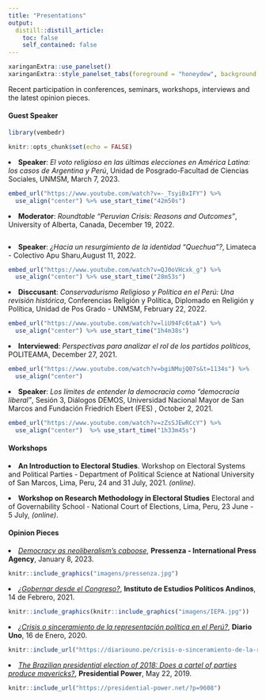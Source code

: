 ```yaml
---
title: "Presentations"
output:
  distill::distill_article:
    toc: false
    self_contained: false
---
```


```r
xaringanExtra::use_panelset()
xaringanExtra::style_panelset_tabs(foreground = "honeydew", background = "#0F2E3D")
```
Recent participation in conferences, seminars,  workshops,  interviews and the latest opinion pieces. 

::::: {.panelset}

::: {.panel}

#### Guest Speaker {.panel-name}

```r

library(vembedr)

knitr::opts_chunk$set(echo = FALSE)
```
<li> **Speaker**: *El voto religioso en las últimas elecciones en América Latina: los casos de Argentina y Perú*, Unidad de Posgrado-Facultad de Ciencias Sociales, UNMSM, March 7, 2023.  </li>
``` r
embed_url("https://www.youtube.com/watch?v=-_TsyiBxIFY") %>%
  use_align("center") %>% use_start_time("42m50s")
```
<li> **Moderator**: *Roundtable "Peruvian Crisis: Reasons and Outcomes"*, University of Alberta, Canada, December 19, 2022.</li>
```r

```
<li> **Speaker**: *¿Hacia un resurgimiento de la identidad "Quechua"?*, Limateca - Colectivo Apu Sharu,August 11, 2022.</li>
```r
embed_url("https://www.youtube.com/watch?v=QJ0oVHcxk_g") %>%
  use_align("center") %>% use_start_time("28m53s")
```
<li> **Disccusant**: *Conservadurismo Religioso y Política en el Perú: Una revisión histórica*, Conferencias Religión y Política, Diplomado en Religión y Política, Unidad de Pos Grado - UNMSM, February 22, 2022. </li>
```r
embed_url("https://www.youtube.com/watch?v=liU94Fc6taA") %>%
  use_align("center") %>% use_start_time("1h4m38s")
```
<li> **Interviewed**: *Perspectivas para analizar el rol de los partidos políticos*, POLITEAMA, December 27, 2021. </li>
```r
embed_url("https://www.youtube.com/watch?v=bgiNMujQ07s&t=1134s") %>%
  use_align("center")
```
<li> **Speaker**: *Los límites de entender la democracia como "democracia liberal"*, Sesión 3, Diálogos DEMOS, Universidad Nacional Mayor de San Marcos and Fundación Friedrich Ebert (FES) , October 2, 2021.</li>
```r
embed_url("https://www.youtube.com/watch?v=zZsSJEwRCcY") %>%
  use_align("center")  %>% use_start_time("1h33m45s")
```

:::

::: {.panel}

#### Workshops {.panel-name}

<li>**An Introduction to Electoral Studies**. Workshop on Electoral Systems and
Political Parties - Department of Political Science at National University of San Marcos, Lima, Peru, 24 and 31 July, 2021. *(online)*. </li> \medskip

<li> **Workshop on Research Methodology in Electoral Studies** Electoral
and of Governability School - National Court of Elections, Lima, Peru, 23 June - 5 July, *(online)*. </li> \medskip

:::

::: {.panel}

#### Opinion Pieces {.panel-name}

<li> [*Democracy as neoliberalism’s caboose*](https://www.pressenza.com/2023/01/democracy-as-neoliberalisms-caboose/), **Pressenza - International Press Agency**, January 8, 2023. \medskip </li>

```r
knitr::include_graphics("imagens/pressenza.jpg")
```

<li> [*¿Gobernar desde el Congreso?*](http://www.iepa.org.pe/gobernar-desde-el-congreso-i-gerson-julcarima-alvarez/), **Instituto de Estudios Políticos Andinos**, 14 de Febrero, 2021. \medskip </li>

```r
knitr::include_graphics(knitr::include_graphics("imagens/IEPA.jpg"))
```

<li> [*¿Crisis o sinceramiento de la representación política en el Perú?*](https://diariouno.pe/crisis-o-sinceramiento-de-la-representacion-politica-en-el-peru/), **Diario Uno**, 16 de Enero, 2020. \medskip </li>


```r
knitr::include_url("https://diariouno.pe/crisis-o-sinceramiento-de-la-representacion-politica-en-el-peru/")
```


<li> [*The Brazilian presidential election of 2018: Does a cartel of parties produce mavericks?*](https://presidential-power.net/?p=9608), **Presidential Power**, May 22, 2019. \medskip </li>   

```r
knitr::include_url("https://presidential-power.net/?p=9608")
```

:::

:::::
